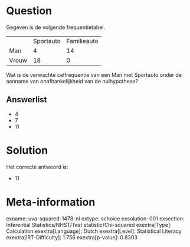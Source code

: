 Question
========

Gegeven is de volgende frequentietabel.

  ------- ----------- -------------
          Sportauto   Familieauto
  Man     4           14
  Vrouw   18          0
  ------- ----------- -------------

Wat is de verwachte celfrequentie van een Man met Sportauto onder de
aanname van onafhankelijkheid van de nulhypothese?

Answerlist
----------

* 4
* 7
* 11

Solution
========

Het correcte antwoord is: 

* 11

Meta-information
================
exname: uva-squared-1478-nl
extype: schoice
exsolution: 001
exsection: Inferential Statistics/NHST/Test statistic/Chi-squared
exextra[Type]: Calculation
exextra[Language]: Dutch
exextra[Level]: Statistical Literacy
exextra[IRT-Difficulty]: 1.756
exextra[p-value]: 0.8303
